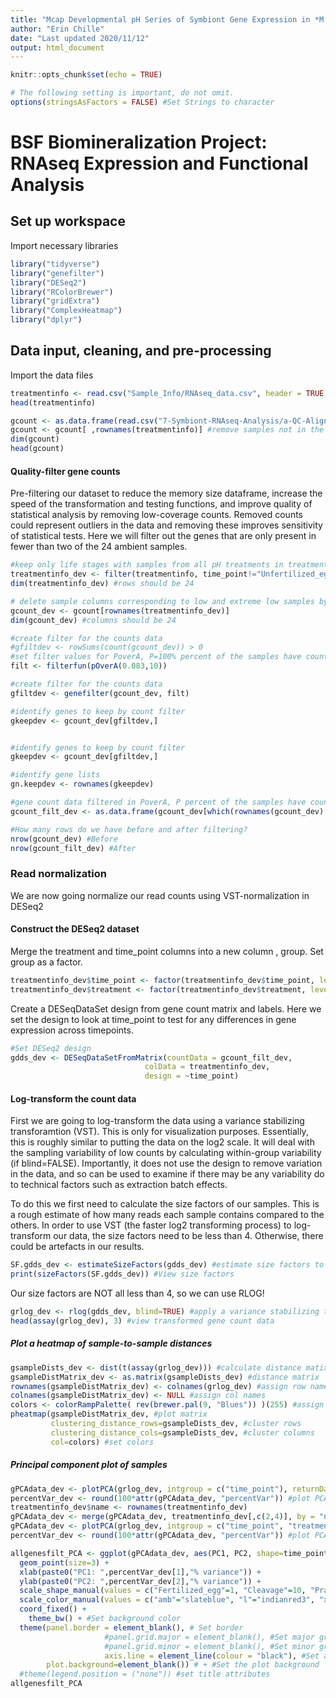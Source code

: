 ```yaml
---
title: "Mcap Developmental pH Series of Symbiont Gene Expression in *M. capitata*"
author: "Erin Chille"
date: "Last updated 2020/11/12"
output: html_document
---
```


```r
knitr::opts_chunk$set(echo = TRUE)

# The following setting is important, do not omit.
options(stringsAsFactors = FALSE) #Set Strings to character
```

# BSF Biomineralization Project: RNAseq Expression and Functional Analysis

## Set up workspace

Import necessary libraries
```r
library("tidyverse")
library("genefilter")
library("DESeq2")
library("RColorBrewer")
library("gridExtra")
library("ComplexHeatmap")
library("dplyr")
```

## Data input, cleaning, and pre-processing

Import the data files 
```r
treatmentinfo <- read.csv("Sample_Info/RNAseq_data.csv", header = TRUE, sep = ",", row.names = "sample_id")
head(treatmentinfo)

gcount <- as.data.frame(read.csv("7-Symbiont-RNAseq-Analysis/a-QC-Align-Assemble/Output/sym_gene_count_matrix.csv", row.names="gene_id"), colClasses = double)
gcount <- gcount[ ,rownames(treatmentinfo)] #remove samples not in the treatment information csv (i.e. not in experiment)
dim(gcount)
head(gcount)
```

#### Quality-filter gene counts  
Pre-filtering our dataset to reduce the memory size dataframe, increase the speed of the transformation and testing functions, and improve quality of statistical analysis by removing low-coverage counts. Removed counts could represent outliers in the data and removing these improves sensitivity of statistical tests. Here we will filter out the genes that are only present in fewer than two of the 24 ambient samples.
```r
#keep only life stages with samples from all pH treatments in treatmentinfo and count data
treatmentinfo_dev <- filter(treatmentinfo, time_point!="Unfertilized_egg")
dim(treatmentinfo_dev) #rows should be 24

# delete sample columns corresponding to low and extreme low samples by mapping Null value to them
gcount_dev <- gcount[rownames(treatmentinfo_dev)]
dim(gcount_dev) #columns should be 24

#create filter for the counts data
#gfiltdev <- rowSums(count(gcount_dev)) > 0
#set filter values for PoverA, P=100% percent of the samples have counts over A=10. This means that only 2 out of 24 (0.083) samples need to have counts over 10. Our smallest sample size for our life stages is two (fertilized egg, mid-gastrula, early-gastrula). By setting 2/24 as the P, this means if a particular gene is expressed only in 1 of these smallest life stages, it will be included in the analysis.
filt <- filterfun(pOverA(0.083,10))

#create filter for the counts data
gfiltdev <- genefilter(gcount_dev, filt)

#identify genes to keep by count filter
gkeepdev <- gcount_dev[gfiltdev,]


#identify genes to keep by count filter
gkeepdev <- gcount_dev[gfiltdev,]

#identify gene lists
gn.keepdev <- rownames(gkeepdev)

#gene count data filtered in PoverA, P percent of the samples have counts over A
gcount_filt_dev <- as.data.frame(gcount_dev[which(rownames(gcount_dev) %in% gn.keepdev),])

#How many rows do we have before and after filtering?
nrow(gcount_dev) #Before
nrow(gcount_filt_dev) #After
```

### Read normalization
We are now going normalize our read counts using VST-normalization in DESeq2

#### Construct the DESeq2 dataset

Merge the treatment and time_point columns into a new column , group. Set group as a factor.
```r
treatmentinfo_dev$time_point <- factor(treatmentinfo_dev$time_point, levels = c("Fertilized_egg", "Cleavage", "Prawn_chip", "Early_gastrula", "Planula"))
treatmentinfo_dev$treatment <- factor(treatmentinfo_dev$treatment, levels = c("amb", "l", "xl"))
```

Create a DESeqDataSet design from gene count matrix and labels. Here we set the design to look at time_point to test for any differences in gene expression across timepoints.
```r
#Set DESeq2 design
gdds_dev <- DESeqDataSetFromMatrix(countData = gcount_filt_dev,
                              colData = treatmentinfo_dev,
                              design = ~time_point)
```

#### Log-transform the count data
First we are going to log-transform the data using a variance stabilizing transforamtion (VST). This is only for visualization purposes. Essentially, this is roughly similar to putting the data on the log2 scale. It will deal with the sampling variability of low counts by calculating within-group variability (if blind=FALSE). Importantly, it does not use the design to remove variation in the data, and so can be used to examine if there may be any variability do to technical factors such as extraction batch effects.

To do this we first need to calculate the size factors of our samples. This is a rough estimate of how many reads each sample contains compared to the others. In order to use VST (the faster log2 transforming process) to log-transform our data, the size factors need to be less than 4. Otherwise, there could be artefacts in our results.
```r
SF.gdds_dev <- estimateSizeFactors(gdds_dev) #estimate size factors to determine if we can use vst  to transform our data. Size factors should be less than four to use vst
print(sizeFactors(SF.gdds_dev)) #View size factors
```

Our size factors are NOT all less than 4, so we can use RLOG!
```r
grlog_dev <- rlog(gdds_dev, blind=TRUE) #apply a variance stabilizing transforamtion to minimize effects of small counts and normalize wrt library size
head(assay(grlog_dev), 3) #view transformed gene count data
```


##### Plot a heatmap of sample-to-sample distances
```r
gsampleDists_dev <- dist(t(assay(grlog_dev))) #calculate distance matix
gsampleDistMatrix_dev <- as.matrix(gsampleDists_dev) #distance matrix
rownames(gsampleDistMatrix_dev) <- colnames(grlog_dev) #assign row names
colnames(gsampleDistMatrix_dev) <- NULL #assign col names
colors <- colorRampPalette( rev(brewer.pal(9, "Blues")) )(255) #assign colors
pheatmap(gsampleDistMatrix_dev, #plot matrix
         clustering_distance_rows=gsampleDists_dev, #cluster rows
         clustering_distance_cols=gsampleDists_dev, #cluster columns
         col=colors) #set colors
```


##### Principal component plot of samples
```r
gPCAdata_dev <- plotPCA(grlog_dev, intgroup = c("time_point"), returnData=TRUE)
percentVar_dev <- round(100*attr(gPCAdata_dev, "percentVar")) #plot PCA of samples with all data
treatmentinfo_dev$name <- rownames(treatmentinfo_dev)
gPCAdata_dev <- merge(gPCAdata_dev, treatmentinfo_dev[,c(2,4)], by = "name")
gPCAdata_dev <- plotPCA(grlog_dev, intgroup = c("time_point", "treatment"), returnData=TRUE)
percentVar_dev <- round(100*attr(gPCAdata_dev, "percentVar")) #plot PCA of samples with all data

allgenesfilt_PCA <- ggplot(gPCAdata_dev, aes(PC1, PC2, shape=time_point, color=treatment)) + 
  geom_point(size=3) +
  xlab(paste0("PC1: ",percentVar_dev[1],"% variance")) +
  ylab(paste0("PC2: ",percentVar_dev[2],"% variance")) +
  scale_shape_manual(values = c("Fertilized_egg"=1, "Cleavage"=10, "Prawn_chip"=5, "Early_gastrula"=14, "Planula"=2)) +
  scale_color_manual(values = c("amb"="slateblue", "l"="indianred3", "xl"="deeppink4")) +
  coord_fixed() +
    theme_bw() + #Set background color
  theme(panel.border = element_blank(), # Set border
                     #panel.grid.major = element_blank(), #Set major gridlines 
                     #panel.grid.minor = element_blank(), #Set minor gridlines
                     axis.line = element_line(colour = "black"), #Set axes color
        plot.background=element_blank()) # + #Set the plot background
  #theme(legend.position = ("none")) #set title attributes
allgenesfilt_PCA
```
